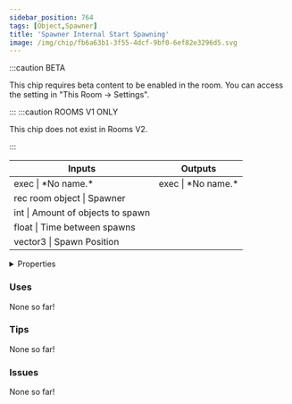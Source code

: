```yaml
---
sidebar_position: 764
tags: [Object,Spawner]
title: 'Spawner Internal Start Spawning'
image: /img/chip/fb6a63b1-3f55-4dcf-9bf0-6ef82e3296d5.svg
---
```




:::caution BETA

This chip requires beta content to be enabled in the room. You can access the setting in "This Room -> Settings".

:::
:::caution ROOMS V1 ONLY
    
This chip does not exist in Rooms V2.

:::


<IChip uuid="fb6a63b1-3f55-4dcf-9bf0-6ef82e3296d5"/>

<table><thead><tr><th>Inputs</th><th>Outputs</th></tr></thead><tbody><tr><td>exec | *No name.*</td><td>exec | *No name.*</td></tr><tr><td>rec room object | Spawner</td><td /></tr><tr><td>int | Amount of objects to spawn</td><td /></tr><tr><td>float | Time between spawns</td><td /></tr><tr><td>vector3 | Spawn Position</td><td /></tr></tbody></table>

<details>
  <summary>Properties</summary>
  <div>
    <div>
    <table>
      <tbody>
        <tr>
          <td>Is beta required?</td>
          <td>Yes</td>
        </tr>
        <tr>
          <td>Is chip a trolling risk?</td>
          <td>No</td>
        </tr>
        <tr>
          <td>Is chip a role assignment risk?</td>
          <td>No</td>
        </tr>
        <tr>
          <td>Chip UUID</td>
          <td>fb6a63b1-3f55-4dcf-9bf0-6ef82e3296d5</td>
        </tr>
        <tr>
          <td>Room availability</td>
          <td>Rooms V1 only</td>
        </tr>
      </tbody>
    </table>
    </div>
  </div>
</details>

### Uses

None so far!

### Tips

None so far!

### Issues

None so far!